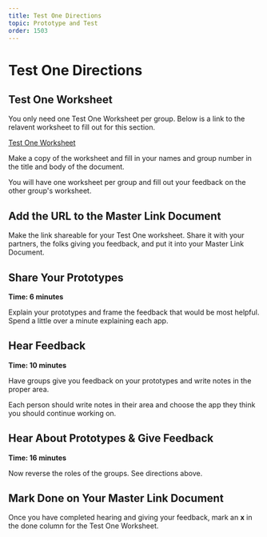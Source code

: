 ```yaml
---
title: Test One Directions
topic: Prototype and Test
order: 1503
---
```


# Test One Directions

## Test One Worksheet

You only need one Test One Worksheet per group. Below is a link to the relavent worksheet to fill out for this section.

<a href='https://docs.google.com/document/d/1ATYqNONqnHxVO0eOvWtvjZdEf3Qi3FfgMGAiWYW141k/copy' target='_blank' class="mdxLink">
    Test One Worksheet
</a>

Make a copy of the worksheet and fill in your names and group number in the title and body of the document.

You will have one worksheet per group and fill out your feedback on the other group's worksheet.

## Add the URL to the Master Link Document

Make the link shareable for your Test One worksheet. Share it with your partners, the folks giving you feedback, and put it into your Master Link Document.

## Share Your Prototypes

**Time: 6 minutes**

Explain your prototypes and frame the feedback that would be most helpful. Spend a little over a minute explaining each app.

## Hear Feedback

**Time: 10 minutes**

Have groups give you feedback on your prototypes and write notes in the proper area.

Each person should write notes in their area and choose the app they think you should continue working on.

## Hear About Prototypes & Give Feedback

**Time: 16 minutes**

Now reverse the roles of the groups. See directions above.

## Mark Done on Your Master Link Document

Once you have completed hearing and giving your feedback, mark an **x** in the done column for the Test One Worksheet.